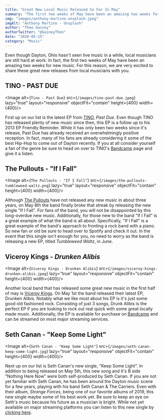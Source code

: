 ```yaml
---
title: "Great New Local Music Released So Far In May"
summary: "The first two weeks of May have been an amazing two weeks for new music."
img: "images/anthony-martino-unsplash.jpeg"
imgAlt: "Anthony Martino - Unsplash"
author: "Theo Gainey"
authorTwitter: "@GaineyTheo"
date: "2020-05-15"
category: "Music"
---
```


Even though Dayton, Ohio hasn't seen live music in a while, local musicians are still hard at work. In fact, the first two weeks of May have been an amazing two weeks for new music. For this reason, we are very excited to share these great new releases from local musicians with you.

## TINO - PAST DUE
<Image alt={`Tino - Past Due`} src={`/images/tino-past-due.jpeg`} lazy="true" layout="responsive" objectFit="contain" height={400} width={400}/>

First up on our list is the latest EP from [TINO](http://itstino.com/), *Past Due*. Even though TINO has released plenty of new music since then, this EP is a follow up to his 2013 EP Friendly Reminder. While it has only been two weeks since it's release, Past Due has already received an overwhelmingly positive reception. In fact, many of his fans are already considering it some of the best Hip-Hop to come out of Dayton recently. If you at all consider yourself a fan of the genre be sure to head on over to TINO's [Bandcamp](https://hiphoptino.bandcamp.com/) page and give it a listen.

## The Pullouts - "If I Fall"
<Image alt={`The Pullouts - "If I Fall"`} src={`/images/the-pullouts-tumbleweed-waltz.png`} lazy="true" layout="responsive" objectFit="contain" height={400} width={400}/>

Although [The Pullouts](https://www.thepullouts.com/) have not released any new music in about three years, on May 8th the band finally broke that streak by releasing the new single "If I Fall". For fans of the band, you will not be disappointed by this long-overdue new music. Additionally, for those new to the band "If I Fall" is a great example of what the band is all about. Specifically, "If I Fall" is a great example of the band's approach to fronting a rock band with a piano. So new fan or old be sure to head over to Spotify and check it out. In the event that this single isn't enough for you, no need to worry as the band is releasing a new EP, titled *Tumbleweed Waltz*, in June.

## Viceroy Kings - *Drunken Alibis*
<Image alt={`Viceroy Kings - Drunken Alibis`} src={`/images/viceroy-kings-drunken-alibis.jpeg`} lazy="true" layout="responsive" objectFit="contain" height={400} width={400}/>

Another local band that has released some great new music in the first half of may is [Viceroy Kings](https://www.facebook.com/ViceroyKings). On May 1st the band released their latest EP, Drunken Alibis. Notably what we like most about his EP is it's just some good old fashioned rock. Consisting of just 3 songs, Drunk Alibis is the perfect EP if you are looking to rock out real quick with some great locally made music. Additionally, the EP is available for purchase on [Bandcamp](https://viceroykings.bandcamp.com/album/drunken-alibis) and can be streamed on most major streaming services.

## Seth Canan - "Keep Some Light"
<Image alt={`Seth Canan - "Keep Some Light"`} src={`/images/seth-canan-keep-some-light.jpg`} lazy="true" layout="responsive" objectFit="contain" height={400} width={400}/>

Next up on our list is Seth Canan's new single, "Keep Some Light". In addition to being released on May 5th, this new song and it's B side "Nothing Here Now" were both self-produced by Seth Canan. If you are not yet familiar with Seth Canan, he has been around the Dayton music scene for a few years, playing with his band Seth Canan & The Carriers. Even with their album, *Strange Forces*, being one of our favorite albums of 2019, this new single maybe some of his best work yet. Be sure to keep an eye on Seth's music because his future as a musician is bright. While not yet available on major streaming platforms you can listen to this new single by [clicking here](https://sethcanan.hearnow.com/).
